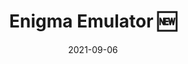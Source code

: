 ---
title: "Enigma Emulator 🆕"
date: 2021-09-06
class: "enigma-emulator-project"
static: true
link: "https://enigma-emulator.netlify.app/"
---